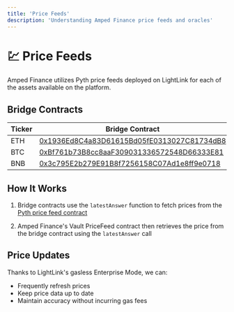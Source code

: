 ```yaml
---
title: 'Price Feeds'
description: 'Understanding Amped Finance price feeds and oracles'
---
```


# 💹 Price Feeds

Amped Finance utilizes Pyth price feeds deployed on LightLink for each of the assets available on the platform.

## Bridge Contracts

| Ticker | Bridge Contract |
|--------|----------------|
| ETH | [0x1936Ed8C4a83D61615Bd05fE0313027C81734dB8](https://phoenix.lightlink.io/address/0x1936Ed8C4a83D61615Bd05fE0313027C81734dB8) |
| BTC | [0xBf761b73B8cc8aaF309031336572548D66333E81](https://phoenix.lightlink.io/address/0xBf761b73B8cc8aaF309031336572548D66333E81) |
| BNB | [0x3c795E2b279E91B8f7256158C07Ad1e8ff9e0718](https://phoenix.lightlink.io/address/0x3c795E2b279E91B8f7256158C07Ad1e8ff9e0718) |

## How It Works

1. Bridge contracts use the `latestAnswer` function to fetch prices from the [Pyth price feed contract](https://phoenix.lightlink.io/address/0xA2aa501b19aff244D90cc15a4Cf739D2725B5729)

2. Amped Finance's Vault PriceFeed contract then retrieves the price from the bridge contract using the `latestAnswer` call

## Price Updates

Thanks to LightLink's gasless Enterprise Mode, we can:
- Frequently refresh prices
- Keep price data up to date
- Maintain accuracy without incurring gas fees 